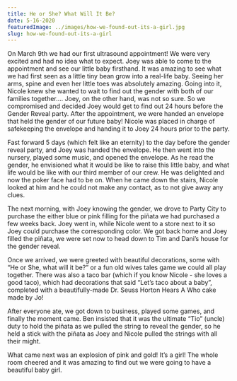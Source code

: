 ```yaml
---
title: He or She? What Will It Be?
date: 5-16-2020
featuredImage: ../images/how-we-found-out-its-a-girl.jpg
slug: how-we-found-out-its-a-girl
---
```




On March 9th we had our first ultrasound appointment! We were very excited and had no idea what to expect. Joey was able to come to the appointment and see our little baby firsthand. It was amazing to see what we had first seen as a little tiny bean grow into a real-life baby. Seeing her arms, spine and even her little toes was absolutely amazing. Going into it, Nicole knew she wanted to wait to find out the gender with both of our families together…. Joey, on the other hand, was not so sure. So we compromised and decided Joey would get to find out 24 hours before the Gender Reveal party. After the appointment, we were handed an envelope that held the gender of our future baby! Nicole was placed in charge of safekeeping the envelope and handing it to Joey 24 hours prior to the party.

<Banner img={CakeImg} width="contain" />

Fast forward 5 days (which felt like an eternity) to the day before the gender reveal party, and Joey was handed the envelope. He then went into the nursery, played some music, and opened the envelope. As he read the gender, he envisioned what it would be like to raise this little baby, and what life would be like with our third member of our crew. He was delighted and now the poker face had to be on. When he came down the stairs, Nicole looked at him and he could not make any contact, as to not give away any clues.

<Banner img={DecorationsImg} width="contain" />

The next morning, with Joey knowing the gender, we drove to Party City to purchase the either blue or pink filling for the piñata we had purchased a few weeks back. Joey went in, while Nicole went to a store next to it so Joey could purchase the corresponding color. We got back home and Joey filled the piñata, we were set now to head down to Tim and Dani’s house for the gender reveal.

<Banner img={DoctorsOfficeImg} width="contain" />

Once we arrived, we were greeted with beautiful decorations, some with “He or She, what will it be?” or a fun old wives tales game we could all play together. There was also a taco bar (which if you know Nicole - she loves a good taco), which had decorations that said “Let’s taco about a baby”, completed with a beautifully-made Dr. Seuss Horton Hears A Who cake made by Jo!

<Banner img={EvaWithPinkImg} width="contain" />

After everyone ate, we got down to business, played some games, and finally the moment came. Ben insisted that it was the ultimate “Tio” (uncle) duty to hold the piñata as we pulled the string to reveal the gender, so he held a stick with the piñata as Joey and Nicole pulled the strings with all their might.

<Banner img={GenderEnvelopImg} width="contain" />

What came next was an explosion of pink and gold! It’s a girl! The whole room cheered and it was amazing to find out we were going to have a beautiful baby girl.

<Banner img={ItsAGirlImg} width="contain" />
